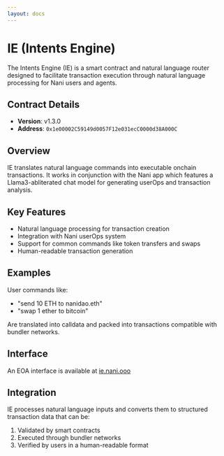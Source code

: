 ```yaml
---
layout: docs
---
```

# IE (Intents Engine)

The Intents Engine (IE) is a smart contract and natural language router designed to facilitate transaction execution through natural language processing for Nani users and agents.

## Contract Details
- **Version**: v1.3.0
- **Address**: `0x1e00002C59149d0057F12e031ecC0000d38A000C`

## Overview

IE translates natural language commands into executable onchain transactions. It works in conjunction with the Nani app which features a Llama3-abliterated chat model for generating userOps and transaction analysis.

## Key Features

- Natural language processing for transaction creation
- Integration with Nani userOps system
- Support for common commands like token transfers and swaps
- Human-readable transaction generation

## Examples

User commands like:
- "send 10 ETH to nanidao.eth"
- "swap 1 ether to bitcoin"

Are translated into calldata and packed into transactions compatible with bundler networks.

## Interface

An EOA interface is available at [ie.nani.ooo](https://ie.nani.ooo/)

## Integration

IE processes natural language inputs and converts them to structured transaction data that can be:
1. Validated by smart contracts
2. Executed through bundler networks
3. Verified by users in a human-readable format

